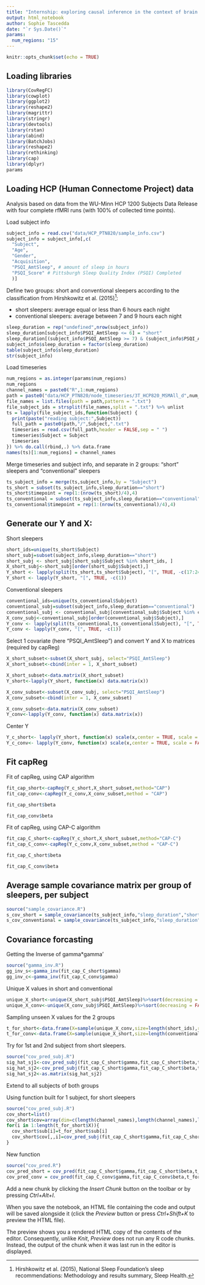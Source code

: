 ```yaml
---
title: "Internship: exploring causal inference in the context of brain connectivity "
output: html_notebook
author: Sophie Tascedda
date: "`r Sys.Date()`"
params:
  num_regions: "15"
---
```

```r
knitr::opts_chunk$set(echo = TRUE)
```

## Loading libraries 
```r
library(CovRegFC)
library(cowplot)
library(ggplot2)
library(reshape2)
library(magrittr)
library(stringr)
library(devtools)
library(rstan)
library(abind)
library(BatchJobs)
library(reshape2)
library(rethinking)
library(cap)
library(dplyr)
params
```

## Loading HCP (Human Connectome Project) data
Analysis based on data from the WU-Minn HCP 1200 Subjects Data Release with four complete rfMRI runs (with 100% of collected time points).

Load subject info
```r
subject_info = read.csv("data/HCP_PTN820/sample_info.csv")
subject_info = subject_info[,c(
  "Subject",
  "Age",
  "Gender",
  "Acquisition",
  "PSQI_AmtSleep", # amount of sleep in hours
  "PSQI_Score" # Pittsburgh Sleep Quality Index (PSQI) Completed
  )] 
```

Define two groups: short and conventional sleepers according to the classification from Hirshkowitz et al. (2015)^[Hirshkowitz et al. (2015), National Sleep Foundation's sleep recommendations: Methodology and results summary, Sleep Health.]:

* short sleepers: average equal or less than 6 hours each night
* conventional sleepers: average between 7 and 9 hours each night

```r
sleep_duration = rep("undefined",nrow(subject_info))
sleep_duration[subject_info$PSQI_AmtSleep <= 6] = "short"
sleep_duration[(subject_info$PSQI_AmtSleep >= 7) & (subject_info$PSQI_AmtSleep <= 9)] = "conventional"
subject_info$sleep_duration = factor(sleep_duration)
table(subject_info$sleep_duration)
str(subject_info)
```
Load timeseries

```r
num_regions = as.integer(params$num_regions)
num_regions
channel_names = paste0("R",1:num_regions)
path = paste0("data/HCP_PTN820/node_timeseries/3T_HCP820_MSMAll_d",num_regions,"_ts2") 
file_names = list.files(path = path,pattern = ".txt")
file_subject_ids = strsplit(file_names,split = ".txt") %>% unlist
ts = lapply(file_subject_ids,function(Subject) {
  print(paste("reading subject:",Subject))
  full_path = paste0(path,"/",Subject,".txt")
  timeseries = read.csv(full_path,header = FALSE,sep = " ")
  timeseries$Subject = Subject
  timeseries
}) %>% do.call(rbind,.) %>% data.frame
names(ts)[1:num_regions] = channel_names
```
Merge timeseries and subject info, and separate in 2 groups: "short" sleepers and "conventional" sleepers
```r
ts_subject_info = merge(ts,subject_info,by = "Subject")
ts_short = subset(ts_subject_info,sleep_duration=="short")
ts_short$timepoint = rep(1:(nrow(ts_short)/4),4)
ts_conventional = subset(ts_subject_info,sleep_duration=="conventional")
ts_conventional$timepoint = rep(1:(nrow(ts_conventional)/4),4)
```

## Generate our Y and X:

Short sleepers
```r
short_ids=unique(ts_short$Subject)
short_subj=subset(subject_info,sleep_duration=="short")
short_subj <- short_subj[short_subj$Subject %in% short_ids, ]
X_short_subj<-short_subj[order(short_subj$Subject),]
Y_short <- lapply(split(ts_short,ts_short$Subject), "[", TRUE, -c(17:24))
Y_short <- lapply(Y_short, "[", TRUE, -c(1))

```

Conventional sleepers
```r
conventional_ids=unique(ts_conventional$Subject)
conventional_subj=subset(subject_info,sleep_duration=="conventional")
conventional_subj <- conventional_subj[conventional_subj$Subject %in% conventional_ids, ]
X_conv_subj<-conventional_subj[order(conventional_subj$Subject),]
Y_conv <- lapply(split(ts_conventional,ts_conventional$Subject), "[", TRUE, -c(17:24))
Y_conv <- lapply(Y_conv, "[", TRUE, -c(1))
```


Select 1 covariate (here "PSQI_AmtSleep") and convert Y and X to matrices (required by capReg)
```r
X_short_subset<-subset(X_short_subj, select="PSQI_AmtSleep")
X_short_subset<-cbind(inter = 1, X_short_subset)

X_short_subset<-data.matrix(X_short_subset)
Y_short<-lapply(Y_short, function(x) data.matrix(x))
```
```r
X_conv_subset<-subset(X_conv_subj, select="PSQI_AmtSleep")
X_conv_subset<-cbind(inter = 1, X_conv_subset)

X_conv_subset<-data.matrix(X_conv_subset)
Y_conv<-lapply(Y_conv, function(x) data.matrix(x))
```
Center Y
```r
Y_c_short<- lapply(Y_short, function(x) scale(x,center = TRUE, scale = FALSE))
Y_c_conv<- lapply(Y_conv, function(x) scale(x,center = TRUE, scale = FALSE))
```
## Fit capReg

Fit of capReg, using CAP algorithm

```r
fit_cap_short<-capReg(Y_c_short,X_short_subset,method="CAP")
fit_cap_conv<-capReg(Y_c_conv,X_conv_subset,method = "CAP")
```

```r
fit_cap_short$beta

fit_cap_conv$beta
```
Fit of capReg, using CAP-C algorithm
```r
fit_cap_C_short<-capReg(Y_c_short,X_short_subset,method="CAP-C")
fit_cap_C_conv<-capReg(Y_c_conv,X_conv_subset,method = "CAP-C")
```

```r
fit_cap_C_short$beta

fit_cap_C_conv$beta
```


## Average sample covariance matrix per group of sleepers, per subject

```r
source("sample_covariance.R")
s_cov_short = sample_covariance(ts_subject_info,"sleep_duration","short")
s_cov_conventional = sample_covariance(ts_subject_info,"sleep_duration","conventional")
```

## Covariance forcasting

Getting the Inverse of gamma*gamma' 

```r
source("gamma_inv.R")
gg_inv_s<-gamma_inv(fit_cap_C_short$gamma)
gg_inv_c<-gamma_inv(fit_cap_C_conv$gamma)
```

Unique X values in short and conventional
```r
unique_X_short<-unique(X_short_subj$PSQI_AmtSleep)%>%sort(decreasing = FALSE)
unique_X_conv<-unique(X_conv_subj$PSQI_AmtSleep)%>%sort(decreasing = FALSE)
```

Sampling unseen X values for the 2 groups
```r
t_for_short<-data.frame(X=sample(unique_X_conv,size=length(short_ids),replace=TRUE),sub=short_ids)
t_for_conv<-data.frame(X=sample(unique_X_short,size=length(conventional_ids), replace=TRUE),sub=conventional_ids)

```

Try for 1st and 2nd subject from short sleepers.
```r
source("cov_pred_subj.R")
sig_hat_sj1<-cov_pred_subj(fit_cap_C_short$gamma,fit_cap_C_short$beta,t_for_short$X[1],gg_inv_s)
sig_hat_sj2<-cov_pred_subj(fit_cap_C_short$gamma,fit_cap_C_short$beta,t_for_short$X[2],gg_inv_s)
sig_hat_sj2<-as.matrix(sig_hat_sj2)
```


Extend to all subjects of both groups

Using function built for 1 subject, for short sleepers
```r
source("cov_pred_subj.R")
cov_short=list()
cov_short$cov=array(dim=c(length(channel_names),length(channel_names),length(short_ids)))
for(i in 1:length(t_for_short$X)){
  cov_short$sub[i]=t_for_short$sub[i]
  cov_short$cov[,,i]=cov_pred_subj(fit_cap_C_short$gamma,fit_cap_C_short$beta,t_for_short$X[i],gg_inv_s)
}
```


New function
```r
source("cov_pred.R")
cov_pred_short = cov_pred(fit_cap_C_short$gamma,fit_cap_C_short$beta,t_for_short,gg_inv_s)
cov_pred_conv = cov_pred(fit_cap_C_conv$gamma,fit_cap_C_conv$beta,t_for_conv,gg_inv_c)
```






Add a new chunk by clicking the *Insert Chunk* button on the toolbar or by pressing *Ctrl+Alt+I*.

When you save the notebook, an HTML file containing the code and output will be saved alongside it (click the *Preview* button or press *Ctrl+Shift+K* to preview the HTML file).

The preview shows you a rendered HTML copy of the contents of the editor. Consequently, unlike *Knit*, *Preview* does not run any R code chunks. Instead, the output of the chunk when it was last run in the editor is displayed.
